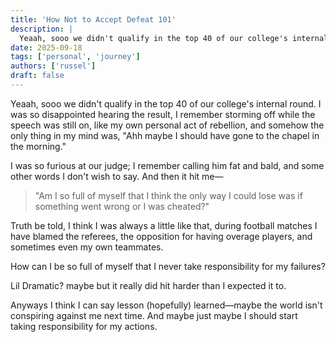 ```yaml
---
title: 'How Not to Accept Defeat 101'
description: |
  Yeaah, sooo we didn't qualify in the top 40 of our college's internal round. I was so disappointed hearing the result.
date: 2025-09-18
tags: ['personal', 'journey']
authors: ['russel']
draft: false
---
```


Yeaah, sooo we didn't qualify in the top 40 of our college's internal round. I was so disappointed hearing the result, I remember storming off while the speech was still on, like my own personal act of rebellion, and somehow the only thing in my mind was, "Ahh maybe I should have gone to the chapel in the morning."

I was so furious at our judge; I remember calling him fat and bald, and some other words I don't wish to say. And then it hit me—

> "Am I so full of myself that I think the only way I could lose was if something went wrong or I was cheated?"

Truth be told, I think I was always a little like that, during football matches I have blamed the referees, the opposition for having overage players, and sometimes even my own teammates.

<div style={{
  textTransform: 'uppercase',
  fontWeight: 'bold',
  fontSize: '1.125rem',
  letterSpacing: '0.05em',
  margin: '1rem 0',
  background: 'var(--muted)',
  textAlign: 'center',
  borderRadius: '0.5rem',
  padding: '0.75rem 1rem'
}}>
  How can I be so full of myself that I never take responsibility for my failures?
</div>

Lil Dramatic? maybe but it really did hit harder than I expected it to.

Anyways I think I can say lesson (hopefully) learned—maybe the world isn't conspiring against me next time. And maybe just maybe I should start taking responsibility for my actions.
